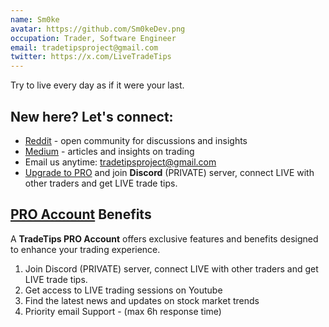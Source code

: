 ```yaml
---
name: Sm0ke
avatar: https://github.com/Sm0keDev.png
occupation: Trader, Software Engineer
email: tradetipsproject@gmail.com
twitter: https://x.com/LiveTradeTips
---
```


Try to live every day as if it were your last.

## New here? Let's connect:

- [Reddit](https://www.reddit.com/r/tradetips_ai/) - open community for discussions and insights
- [Medium](https://medium.com/@LiveTradeTips) - articles and insights on trading
- Email us anytime: [tradetipsproject@gmail.com](mailto:tradetipsproject@gmail.com) 
- [Upgrade to PRO](/blog/pro-account) and join **Discord** (PRIVATE) server, connect LIVE with other traders and get LIVE trade tips.

## [PRO Account](/blog/pro-account) Benefits

A **TradeTips PRO Account** offers exclusive features and benefits designed to enhance your trading experience.

1. Join Discord (PRIVATE) server, connect LIVE with other traders and get LIVE trade tips.
2. Get access to LIVE trading sessions on Youtube
3. Find the latest news and updates on stock market trends
4. Priority email Support - (max 6h response time)
